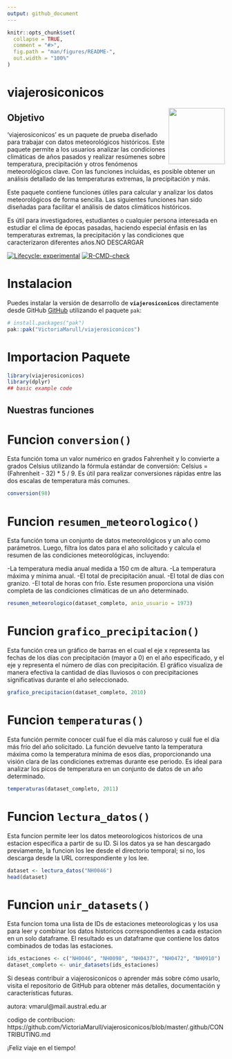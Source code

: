 ```yaml
---
output: github_document
---
```


<!-- README.md is generated from README.Rmd. Please edit that file -->

```r
knitr::opts_chunk$set(
  collapse = TRUE,
  comment = "#>",
  fig.path = "man/figures/README-",
  out.width = "100%"
)
```

# viajerosiconicos
<img src="man/figures/viajeros.png" align="right" width="130"/>


## Objetivo
'viajerosiconicos' es un paquete de prueba diseñado para trabajar con datos meteorológicos históricos. Este paquete permite a los usuarios analizar las condiciones climáticas de años pasados y realizar resúmenes sobre temperatura, precipitación y otros fenómenos meteorológicos clave. Con las funciones incluidas, es posible obtener un análisis detallado de las temperaturas extremas, la precipitación y más.

Este paquete contiene funciones útiles para calcular y analizar los datos meteorológicos de forma sencilla. Las siguientes funciones han sido diseñadas para facilitar el análisis de datos climáticos históricos.

Es útil para investigadores, estudiantes o cualquier persona interesada en estudiar el clima de épocas pasadas, haciendo especial énfasis en las temperaturas extremas, la precipitación y las condiciones que caracterizaron diferentes años.NO DESCARGAR

<!-- badges: start -->
[![Lifecycle: experimental](https://img.shields.io/badge/lifecycle-experimental-orange.svg)](https://lifecycle.r-lib.org/articles/stages.html#experimental)
[![R-CMD-check](https://github.com/VictoriaMarull/viajerosiconicos/actions/workflows/R-CMD-check.yaml/badge.svg)](https://github.com/VictoriaMarull/viajerosiconicos/actions/workflows/R-CMD-check.yaml)
<!-- badges: end -->


# Instalacion

Puedes instalar la versión de desarrollo de **`viajerosiconicos`** directamente desde GitHub [GitHub](https://github.com/) utilizando el paquete `pak`:

``` r
# install.packages("pak")
pak::pak("VictoriaMarull/viajerosiconicos")
```

# Importacion Paquete

```r
library(viajerosiconicos)
library(dplyr)
## basic example code
```


## Nuestras funciones

# Funcion `conversion()`
Esta función toma un valor numérico en grados Fahrenheit y lo convierte a grados Celsius utilizando la fórmula estándar de conversión:
Celsius = (Fahrenheit - 32) * 5 / 9.
Es útil para realizar conversiones rápidas entre las dos escalas de temperatura más comunes.
```r
conversion(98)
```

# Funcion `resumen_meteorologico()`
Esta función toma un conjunto de datos meteorológicos y un año como parámetros. Luego, filtra los datos para el año solicitado y calcula el resumen de las condiciones meteorológicas, incluyendo:

-La temperatura media anual medida a 150 cm de altura.
-La temperatura máxima y mínima anual.
-El total de precipitación anual.
-El total de días con granizo.
-El total de horas con frío.
Este resumen proporciona una visión completa de las condiciones climáticas de un año determinado.
```r
resumen_meteorologico(dataset_completo, anio_usuario = 1973)
```

# Funcion `grafico_precipitacion()`
Esta función crea un gráfico de barras en el cual el eje x representa las fechas de los días con precipitación (mayor a 0) en el año especificado, y el eje y representa el número de días con precipitación.
El gráfico visualiza de manera efectiva la cantidad de días lluviosos o con precipitaciones significativas durante el año seleccionado.
```r
grafico_precipitacion(dataset_completo, 2010)
```


# Funcion `temperaturas()` 
Esta función permite conocer cuál fue el día más caluroso y cuál fue el día más frío del año solicitado. La función devuelve tanto la temperatura máxima como la temperatura mínima de esos días, proporcionando una visión clara de las condiciones extremas durante ese periodo.
Es ideal para analizar los picos de temperatura en un conjunto de datos de un año determinado.
```r
temperaturas(dataset_completo, 2011)
```

# Funcion `lectura_datos()` 
Esta funcion permite leer los datos meteorologicos historicos de una estacion especifica
a partir de su ID. Si los datos ya se han descargado previamente, la funcion los lee desde
el directorio temporal; si no, los descarga desde la URL correspondiente y los lee.
```r
dataset <- lectura_datos("NH0046")
head(dataset)
```

# Funcion `unir_datasets()` 
Esta funcion toma una lista de IDs de estaciones meteorologicas y los usa para leer
y combinar los datos historicos correspondientes a cada estacion en un solo dataframe.
El resultado es un dataframe que contiene los datos combinados de todas las estaciones.
```r
ids_estaciones <- c("NH0046", "NH0098", "NH0437", "NH0472", "NH0910")
dataset_completo <- unir_datasets(ids_estaciones)
```


Si deseas contribuir a viajerosiconicos o aprender más sobre cómo usarlo, visita el repositorio de GitHub para obtener más detalles, documentación y características futuras.

autora: vmarul@mail.austral.edu.ar

codigo de contribucion: https://github.com/VictoriaMarull/viajerosiconicos/blob/master/.github/CONTRIBUTING.md

¡Feliz viaje en el tiempo!
